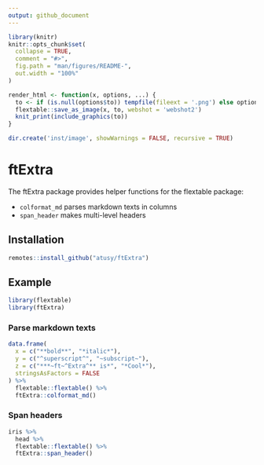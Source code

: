 ```yaml
---
output: github_document
---
```


<!-- README.md is generated from README.Rmd. Please edit that file -->

```r
library(knitr)
knitr::opts_chunk$set(
  collapse = TRUE,
  comment = "#>",
  fig.path = "man/figures/README-",
  out.width = "100%"
)

render_html <- function(x, options, ...) {
  to <- if (is.null(options$to)) tempfile(fileext = '.png') else options$to
  flextable::save_as_image(x, to, webshot = 'webshot2')
  knit_print(include_graphics(to))
}

dir.create('inst/image', showWarnings = FALSE, recursive = TRUE)
```

# ftExtra

<!-- badges: start -->
<!-- badges: end -->

The ftExtra package provides helper functions for the flextable package: 

* `colformat_md` parses markdown texts in columns
* `span_header` makes multi-level headers

## Installation

``` r
remotes::install_github("atusy/ftExtra")
```

## Example

```r
library(flextable)
library(ftExtra)
```

### Parse markdown texts

```r
data.frame(
  x = c("**bold**", "*italic*"),
  y = c("^superscript^", "~subscript~"),
  z = c("***~ft~^Extra^** is*", "*Cool*"),
  stringsAsFactors = FALSE
) %>%
  flextable::flextable() %>%
  ftExtra::colformat_md()
```


### Span headers

```r
iris %>%
  head %>%
  flextable::flextable() %>%
  ftExtra::span_header()
```

